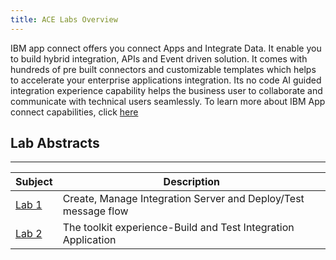 ```yaml
---
title: ACE Labs Overview
---
```

IBM app connect offers you connect Apps and Integrate Data. It enable you to  build hybrid integration, APIs and Event driven solution. It comes with hundreds of pre built connectors  and customizable templates which helps to accelerate your enterprise applications integration. Its no code AI guided integration experience capability helps the business user to collaborate and communicate with technical users seamlessly. To learn more about IBM App connect capabilities, click [here](https://github.com/IBMIntegration/jam-in-a-box/assets/112578833/9a4d3a86-14c2-4574-b0a2-5b4ef8d8d9bb)


## Lab Abstracts

---

|  Subject                                    | Description                                            |                                                               
|---------------------------------------------|--------------------------------------------------------|
| [Lab 1](/app-connect-enterprise/Lab1)       | Create, Manage Integration Server and  Deploy/Test message flow
| [Lab 2](/app-connect-enterprise/Lab2)       | The toolkit experience-Build and Test Integration Application


